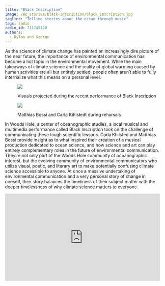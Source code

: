 ```yaml
---
title: "Black Inscription"
image: /ec_stories/black-inscription/black_inscription.jpg
tagline: "Telling stories about the ocean through music"
tags: radio
radio_id: 711745120
authors:
  - Dylan and George
---
```


As the science of climate change has painted an increasingly dire picture of the near future, the importance of environmental communication has become a hot topic in the environmental movement. While the main takeaways of climate science and the reality of global warming caused by human activities are all but entirely settled, people often aren’t able to fully internalize what this means on a personal level. 

<figure style = "width:100%">
<img src ="/ec_stories/black-inscription/BI 19-61.JPG">
<figcaption>
<p>Visuals projected during the recent performance of Black Inscription</p>
</figcaption>
</figure>

<figure>
<img src ="/ec_stories/black-inscription/BI 19-87.JPG">
<figcaption>
<p>Matthias Bossi and Carla Kihlstedt during rehursals</p>
</figcaption>
</figure>

In Woods Hole, a center of oceanographic studies, a local musical and multimedia performance called Black Inscription took on the challenge of communicating these tough scientific lessons. Carla Khilsted and Matthias Bossi provide insight as to what inspired their creation of a musical production dedicated to ocean science, and how science and art can play entirely complementary roles in the future of environmental communication. They’re not only part of the Woods Hole community of oceanographic interest, but the evolving community of environmental communicators who utilize visual, poetic, and literary art to make potentially confusing climate science accessible to anyone. At once a massive undertaking of environmental communication and a very personal story of change in oneself, their story balances the timeliness of their subject matter with the deeper timelessness of why climate science matters to everyone.

<div style="padding:56.25% 0 0 0;position:relative;">
<iframe style="position:absolute;top:0;left:0;width:100%;height:100%;" src="https://www.youtube.com/embed/Gs_aNPrIJoI" frameborder="0" allow="accelerometer; autoplay; encrypted-media; gyroscope; picture-in-picture" allowfullscreen></iframe>
</div>